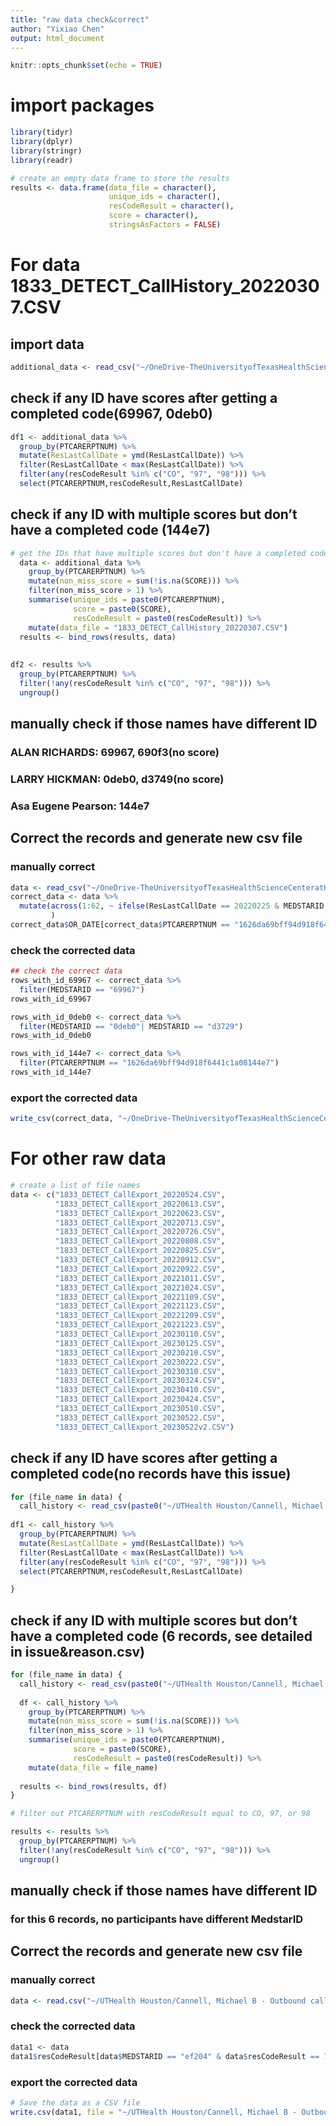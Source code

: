 ```yaml
---
title: "raw data check&correct"
author: "Yixiao Chen"
output: html_document
---
```


```r
knitr::opts_chunk$set(echo = TRUE)
```

# import packages
```r
library(tidyr)
library(dplyr)
library(stringr)
library(readr)
```

```r
# create an empty data frame to store the results
results <- data.frame(data_file = character(),
                      unique_ids = character(),
                      resCodeResult = character(),
                      score = character(),
                      stringsAsFactors = FALSE)
```

# For data 1833_DETECT_CallHistory_20220307.CSV
## import data
```r
additional_data <- read_csv("~/OneDrive-TheUniversityofTexasHealthScienceCenteratHouston (Archive)/DETECT/Preprocess MDAC Call Logs/data/1833_DETECT_CallHistory_20220307.CSV")
```

## check if any ID have scores after getting a completed code(69967, 0deb0)
```r
df1 <- additional_data %>%
  group_by(PTCARERPTNUM) %>%
  mutate(ResLastCallDate = ymd(ResLastCallDate)) %>%
  filter(ResLastCallDate < max(ResLastCallDate)) %>%
  filter(any(resCodeResult %in% c("CO", "97", "98"))) %>%
  select(PTCARERPTNUM,resCodeResult,ResLastCallDate)
```

## check if any ID with multiple scores but don't have a completed code (144e7)
```r
# get the IDs that have multiple scores but don't have a completed code
  data <- additional_data %>%
    group_by(PTCARERPTNUM) %>%
    mutate(non_miss_score = sum(!is.na(SCORE))) %>%
    filter(non_miss_score > 1) %>%
    summarise(unique_ids = paste0(PTCARERPTNUM),
              score = paste0(SCORE),
              resCodeResult = paste0(resCodeResult)) %>%
    mutate(data_file = "1833_DETECT_CallHistory_20220307.CSV")
  results <- bind_rows(results, data)
    
  
df2 <- results %>%
  group_by(PTCARERPTNUM) %>%
  filter(!any(resCodeResult %in% c("CO", "97", "98"))) %>%
  ungroup()
```

## manually check if those names have different ID 
### ALAN RICHARDS: 69967, 690f3(no score)
### LARRY HICKMAN: 0deb0, d3749(no score)
### Asa Eugene Pearson: 144e7

## Correct the records and generate new csv file
### manually correct 
```r
data <- read_csv("~/OneDrive-TheUniversityofTexasHealthScienceCenteratHouston (Archive)/DETECT/Preprocess MDAC Call Logs/data/1833_DETECT_CallHistory_20220307.CSV")
correct_data <- data %>%
  mutate(across(1:62, ~ ifelse(ResLastCallDate == 20220225 & MEDSTARID == "69967" | ResLastCallDate == 20220305 & MEDSTARID == "0deb0", NA, .))
         )
correct_data$OR_DATE[correct_data$PTCARERPTNUM == "1626da69bff94d918f6441c1a08144e7"] <- 20211207

```

### check the corrected data
```r
## check the correct data
rows_with_id_69967 <- correct_data %>%
  filter(MEDSTARID == "69967")
rows_with_id_69967

rows_with_id_0deb0 <- correct_data %>%
  filter(MEDSTARID == "0deb0"| MEDSTARID == "d3729")
rows_with_id_0deb0

rows_with_id_144e7 <- correct_data %>%
  filter(PTCARERPTNUM == "1626da69bff94d918f6441c1a08144e7")
rows_with_id_144e7
```

### export the corrected data
```r
write_csv(correct_data, "~/OneDrive-TheUniversityofTexasHealthScienceCenteratHouston (Archive)/DETECT/Preprocess MDAC Call Logs/data/correct_1833_DETECT_CallHistory_20220307.CSV")
```

# For other raw data
```r
# create a list of file names
data <- c("1833_DETECT_CallExport_20220524.CSV",
          "1833_DETECT_CallExport_20220613.CSV",
          "1833_DETECT_CallExport_20220623.CSV",
          "1833_DETECT_CallExport_20220713.CSV",
          "1833_DETECT_CallExport_20220726.CSV",
          "1833_DETECT_CallExport_20220808.CSV",
          "1833_DETECT_CallExport_20220825.CSV",
          "1833_DETECT_CallExport_20220912.CSV",
          "1833_DETECT_CallExport_20220922.CSV",
          "1833_DETECT_CallExport_20221011.CSV",
          "1833_DETECT_CallExport_20221024.CSV",
          "1833_DETECT_CallExport_20221109.CSV",
          "1833_DETECT_CallExport_20221123.CSV",
          "1833_DETECT_CallExport_20221209.CSV",
          "1833_DETECT_CallExport_20221223.CSV",
          "1833_DETECT_CallExport_20230110.CSV",
          "1833_DETECT_CallExport_20230125.CSV",
          "1833_DETECT_CallExport_20230210.CSV",
          "1833_DETECT_CallExport_20230222.CSV",
          "1833_DETECT_CallExport_20230310.CSV",
          "1833_DETECT_CallExport_20230324.CSV",
          "1833_DETECT_CallExport_20230410.CSV",
          "1833_DETECT_CallExport_20230424.CSV",
          "1833_DETECT_CallExport_20230510.CSV",
          "1833_DETECT_CallExport_20230522.CSV",
          "1833_DETECT_CallExport_20230522v2.CSV")
```

## check if any ID have scores after getting a completed code(no records have this issue)
```r
for (file_name in data) {
  call_history <- read_csv(paste0("~/UTHealth Houston/Cannell, Michael B - Outbound call logs/", file_name))
  
df1 <- call_history %>%
  group_by(PTCARERPTNUM) %>%
  mutate(ResLastCallDate = ymd(ResLastCallDate)) %>%
  filter(ResLastCallDate < max(ResLastCallDate)) %>%
  filter(any(resCodeResult %in% c("CO", "97", "98"))) %>%
  select(PTCARERPTNUM,resCodeResult,ResLastCallDate)

}
```

## check if any ID with multiple scores but don't have a completed code (6 records, see detailed in issue&reason.csv)
```r
for (file_name in data) {
  call_history <- read_csv(paste0("~/UTHealth Houston/Cannell, Michael B - Outbound call logs/", file_name))
  
  df <- call_history %>%
    group_by(PTCARERPTNUM) %>%
    mutate(non_miss_score = sum(!is.na(SCORE))) %>%
    filter(non_miss_score > 1) %>%
    summarise(unique_ids = paste0(PTCARERPTNUM),
              score = paste0(SCORE),
              resCodeResult = paste0(resCodeResult)) %>%
    mutate(data_file = file_name)
  
  results <- bind_rows(results, df)
}

# filter out PTCARERPTNUM with resCodeResult equal to CO, 97, or 98

results <- results %>%
  group_by(PTCARERPTNUM) %>%
  filter(!any(resCodeResult %in% c("CO", "97", "98"))) %>%
  ungroup()
```

## manually check if those names have different ID 
### for this 6 records, no participants have different MedstarID 

## Correct the records and generate new csv file
### manually correct
```r
data <- read.csv("~/UTHealth Houston/Cannell, Michael B - Outbound call logs/1833_DETECT_CallExport_20220922.CSV")
```

### check the corrected data
```r
data1 <- data
data1$resCodeResult[data$MEDSTARID == "ef204" & data$resCodeResult == 71] <- 97
```

### export the corrected data
```r
# Save the data as a CSV file
write.csv(data1, file = "~/UTHealth Houston/Cannell, Michael B - Outbound call logs/correct_1833_DETECT_CallExport_20220922.CSV", row.names = FALSE)
```